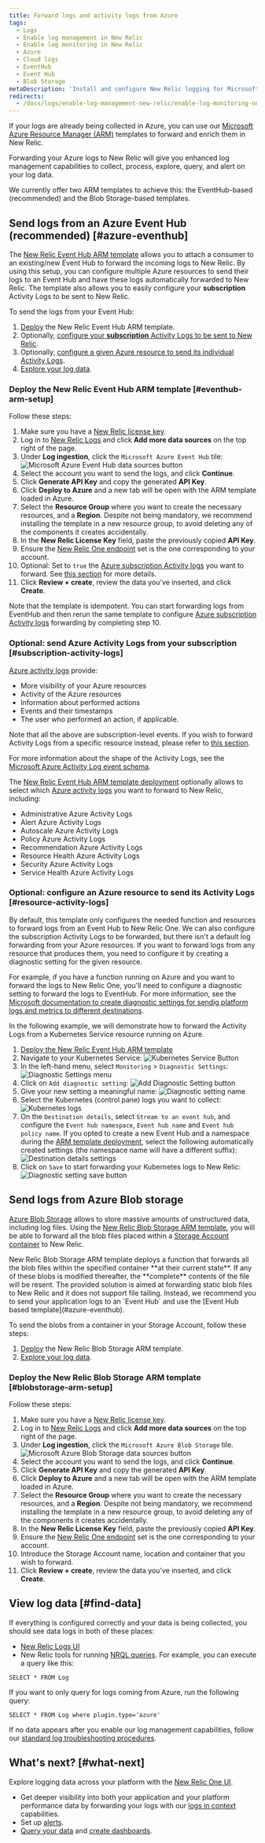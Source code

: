 ```yaml
---
title: Forward logs and activity logs from Azure
tags:
  - Logs
  - Enable log management in New Relic
  - Enable log monitoring in New Relic
  - Azure
  - Cloud logs
  - EventHub
  - Event Hub
  - Blob Storage
metaDescription: 'Install and configure New Relic logging for Microsoft Azure Resources Manager (ARM), so you can use enhanced log management capabilities.'
redirects:
  - /docs/logs/enable-log-management-new-relic/enable-log-monitoring-new-relic/azure-log-forwarding
---
```


If your logs are already being collected in Azure, you can use our [Microsoft Azure Resource Manager (ARM)](https://docs.microsoft.com/en-us/azure/azure-resource-manager/management/overview) templates to forward and enrich them in New Relic.

Forwarding your Azure logs to New Relic will give you enhanced log management capabilities to collect, process, explore, query, and alert on your log data.

We currently offer two ARM templates to achieve this: the EventHub-based (recommended) and the Blob Storage-based templates.

## Send logs from an Azure Event Hub (recommended) [#azure-eventhub]

The [New Relic Event Hub ARM template](https://github.com/newrelic/newrelic-azure-functions/blob/master/armTemplates/azuredeploy-eventhubforwarder.json) allows you to attach a consumer to an existing/new Event Hub to forward the incoming logs to New Relic. By using this setup, you can configure multiple Azure resources to send their logs to an Event Hub and have these logs automatically forwarded to New Relic. The template also allows you to easily configure your **subscription** Activity Logs to be sent to New Relic.

To send the logs from your Event Hub:
1. [Deploy](#eventhub-arm-setup) the New Relic Event Hub ARM template.
2. Optionally, [configure your **subscription** Activity Logs to be sent to New Relic](#subscription-activity-logs).
3. Optionally, [configure a given Azure resource to send its individual Activity Logs](#resource-activity-logs).
4. [Explore your log data](#find-data).

### Deploy the New Relic Event Hub ARM template [#eventhub-arm-setup]

Follow these steps:

1. Make sure you have a [New Relic license key](/docs/apis/intro-apis/new-relic-api-keys/#ingest-license-key).
2. Log in to [New Relic Logs](https://one.newrelic.com/launcher/logger.log-launcher) and click **Add more data sources** on the top right of the page.
3. Under **Log ingestion**, click the `Microsoft Azure Event Hub` tile:
![Microsoft Azure Event Hub data sources button](./images/azure-eventhub-tile.png)
4. Select the account you want to send the logs, and click **Continue**.
5. Click **Generate API Key** and copy the generated **API Key**.
6. Click **Deploy to Azure** and a new tab will be open with the ARM template loaded in Azure.
7. Select the **Resource Group** where you want to create the necessary resources, and a **Region**. Despite not being mandatory, we recommend installing the template in a new resource group, to avoid deleting any of the components it creates accidentally.
8. In the **New Relic License Key** field, paste the previously copied **API Key**.
9. Ensure the [New Relic One endpoint](/docs/logs/log-api/introduction-log-api/#endpoint) set is the one corresponding to your account.
10. Optional: Set to `true` the [Azure subscription Activity logs](https://docs.microsoft.com/en-us/azure/azure-monitor/essentials/activity-log) you want to forward. See [this section](#subscription-activity-logs) for more details.
11. Click **Review + create**, review the data you've inserted, and click **Create**.

Note that the template is idempotent. You can start forwarding logs from EventHub and then rerun the same template to configure [Azure subscription Activity logs](#subscription-activity-logs) forwarding by completing step 10.

### Optional: send Azure Activity Logs from your subscription [#subscription-activity-logs]

[Azure activity logs](https://docs.microsoft.com/en-us/azure/azure-monitor/essentials/activity-log) provide:

- More visibility of your Azure resources
- Activity of the Azure resources
- Information about performed actions
- Events and their timestamps
- The user who performed an action, if applicable.

Note that all the above are subscription-level events. If you wish to forward Activity Logs from a specific resource instead, please refer to [this section](#resource-activity-logs).

For more information about the shape of the Activity Logs, see the [Microsoft Azure Activity Log event schema](https://docs.microsoft.com/en-us/azure/azure-monitor/essentials/activity-log-schema).

The [New Relic Event Hub ARM template deployment](#eventhub-arm-setup) optionally allows to select which [Azure activity logs](https://docs.microsoft.com/en-us/azure/azure-monitor/essentials/activity-log) you want to forward to New Relic, including:

* Administrative Azure Activity Logs
* Alert Azure Activity Logs
* Autoscale Azure Activity Logs
* Policy Azure Activity Logs
* Recommendation Azure Activity Logs
* Resource Health Azure Activity Logs
* Security Azure Activity Logs
* Service Health Azure Activity Logs

### Optional: configure an Azure resource to send its Activity Logs [#resource-activity-logs]

By default, this template only configures the needed function and resources to forward logs from an Event Hub to New Relic One. We can also configure the subscription Activity Logs to be forwarded, but there isn't a default log forwarding from your Azure resources. If you want to forward logs from any resource that produces them, you need to configure it by creating a diagnostic setting for the given resource.

For example, if you have a function running on Azure and you want to forward the logs to New Relic One, you'll need to configure a diagnostic setting to forward the logs to EventHub. For more information, see the [Microsoft documentation to create diagnostic settings for sendig platform logs and metrics to different destinations](https://docs.microsoft.com/en-us/azure/azure-monitor/essentials/diagnostic-settings?tabs=CMD).

In the following example, we will demonstrate how to forward the Activity Logs from a Kubernetes Service resource running on Azure.

1. [Deploy the New Relic Event Hub ARM template](#eventhub-arm-setup)
2. Navigate to your Kubernetes Service:
![Kubernetes Service Button](./images/azure-eventhub-k8s-service.png)
3. In the left-hand menu, select `Monitoring` > `Diagnostic Settings`:
![Diagnostic Settings menu](./images/azure-eventhub-diagnosticsettings.png)
4. Click on `Add diagnostic setting`:
![Add Diagnostic Setting button](./images/azure-eventhub-add-diagnostic-setting.png)
5. Give your new setting a meaningful name:
![Diagnostic setting name](./images/azure-eventhub-diagnosticsetting-name.png)
6. Select the Kubernetes (control pane) logs you want to collect:
![Kubernetes logs](./images/azure-eventhub-diagnostic-logs.png)
7. On the `Destination details`, select `Stream to an event hub`, and configure the `Event hub namespace`, `Event hub name` and `Event hub policy name`. If you opted to create a new Event Hub and a namespace during the [ARM template deployment](#eventhub-arm-setup), select the following automatically created settings (the namespace name will have a different suffix):
![Destination details settings](./images/azure-eventhub-destination-details-settings.png)
8. Click on `Save` to start forwarding your Kubernetes logs to New Relic:
![Diagnostic setting save button](./images/azure-eventhub-save-button.png)

## Send logs from Azure Blob storage

[Azure Blob Storage](https://docs.microsoft.com/en-us/azure/storage/blobs/storage-blobs-introduction) allows to store massive amounts of unstructured data, including log files. Using the [New Relic Blob Storage ARM template](https://github.com/newrelic/newrelic-azure-functions/blob/master/armTemplates/azuredeploy-blobforwarder.json), you will be able to forward all the blob files placed within a [Storage Account container](https://docs.microsoft.com/en-us/azure/storage/blobs/storage-blobs-introduction#blob-storage-resources) to New Relic.

<Callout variant="important">
New Relic Blob Storage ARM template deploys a function that forwards all the blob files within the specified container **at their current state**. If any of these blobs is modified thereafter, the **complete** contents of the file will be resent. The provided solution is aimed at forwarding static blob files to New Relic and it does not support file tailing. Instead, we recommend you to send your application logs to an `Event Hub` and use the [Event Hub based template](#azure-eventhub).
</Callout>

To send the blobs from a container in your Storage Account, follow these steps:
1. [Deploy](#blobstorage-arm-setup) the New Relic Blob Storage ARM template.
2. [Explore your log data](#find-data).

### Deploy the New Relic Blob Storage ARM template [#blobstorage-arm-setup]

Follow these steps:

1. Make sure you have a [New Relic license key](/docs/apis/intro-apis/new-relic-api-keys/#ingest-license-key).
2. Log in to [New Relic Logs](https://one.newrelic.com/launcher/logger.log-launcher) and click **Add more data sources** on the top right of the page.
3. Under **Log ingestion**, click the `Microsoft Azure Blob Storage` tile.
![Microsoft Azure Blob Storage data sources button](./images/azure-blobstorage-tile.png)
4. Select the account you want to send the logs, and click **Continue**.
5. Click **Generate API Key** and copy the generated **API Key**.
6. Click **Deploy to Azure** and a new tab will be open with the ARM template loaded in Azure.
7. Select the **Resource Group** where you want to create the necessary resources, and a **Region**. Despite not being mandatory, we recommend installing the template in a new resource group, to avoid deleting any of the components it creates accidentally.
8. In the **New Relic License Key** field, paste the previously copied **API Key**.
9. Ensure the [New Relic One endpoint](/docs/logs/log-api/introduction-log-api/#endpoint) set is the one corresponding to your account.
10. Introduce the Storage Account name, location and container that you wish to forward.
11. Click **Review + create**, review the data you've inserted, and click **Create**.

## View log data [#find-data]

If everything is configured correctly and your data is being collected, you should see data logs in both of these places:

* [New Relic Logs UI](https://one.newrelic.com/launcher/logger.log-launcher)
* New Relic tools for running [NRQL queries](/docs/chart-builder/use-chart-builder/choose-data/use-advanced-nrql-mode-specify-data). For example, you can execute a query like this:

```
SELECT * FROM Log
```

If you want to only query for logs coming from Azure, run the following query:

```
SELECT * FROM Log where plugin.type='azure'
```

If no data appears after you enable our log management capabilities, follow our [standard log troubleshooting procedures](/docs/logs/log-management/troubleshooting/no-log-data-appears-ui/).

## What's next? [#what-next]

Explore logging data across your platform with the [New Relic One UI](/docs/logs/log-management/ui-data/use-logs-ui/).

* Get deeper visibility into both your application and your platform performance data by forwarding your logs with our [logs in context](/docs/logs/enable-log-management-new-relic/configure-logs-context/configure-logs-context-apm-agents/) capabilities.
* Set up [alerts](/docs/alerts-applied-intelligence/new-relic-alerts/alert-conditions/create-alert-conditions/).
* [Query your data](/docs/query-your-data/explore-query-data/get-started/introduction-querying-new-relic-data/) and [create dashboards](/docs/query-your-data/explore-query-data/dashboards/introduction-dashboards/).
